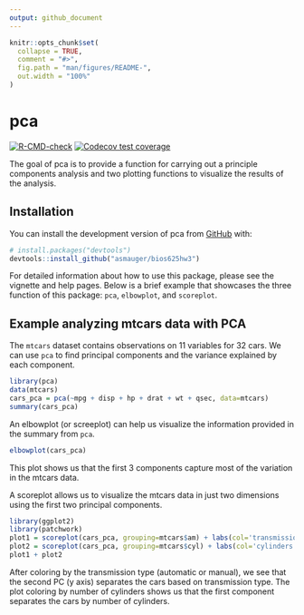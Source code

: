 ```yaml
---
output: github_document
---
```


<!-- README.md is generated from README.Rmd. Please edit that file -->

```r
knitr::opts_chunk$set(
  collapse = TRUE,
  comment = "#>",
  fig.path = "man/figures/README-",
  out.width = "100%"
)
```

# pca

<!-- badges: start -->
[![R-CMD-check](https://github.com/asmauger/bios625hw3/actions/workflows/R-CMD-check.yaml/badge.svg)](https://github.com/asmauger/bios625hw3/actions/workflows/R-CMD-check.yaml)
[![Codecov test coverage](https://codecov.io/gh/asmauger/bios625hw3/branch/main/graph/badge.svg)](https://app.codecov.io/gh/asmauger/bios625hw3?branch=main)
<!-- badges: end -->

The goal of pca is to provide a function for carrying out a principle components analysis and two plotting functions to visualize the results of the analysis.

## Installation

You can install the development version of pca from [GitHub](https://github.com/) with:

``` r
# install.packages("devtools")
devtools::install_github("asmauger/bios625hw3")
```

For detailed information about how to use this package, please see the vignette and help pages. Below is a brief example that showcases the three function of this package: `pca`, `elbowplot`, and `scoreplot`.

## Example analyzing mtcars data with PCA

The `mtcars` dataset contains observations on 11 variables for 32 cars. We can use `pca` to find principal components and the variance explained by each component. 

```r
library(pca)
data(mtcars)
cars_pca = pca(~mpg + disp + hp + drat + wt + qsec, data=mtcars)
summary(cars_pca)
```

An elbowplot (or screeplot) can help us visualize the information provided in the summary from `pca`.

```r
elbowplot(cars_pca)
```

This plot shows us that the first 3 components capture most of the variation in the mtcars data.

A scoreplot allows us to visualize the mtcars data in just two dimensions using the first two principal components.

```r
library(ggplot2)
library(patchwork)
plot1 = scoreplot(cars_pca, grouping=mtcars$am) + labs(col='transmission')
plot2 = scoreplot(cars_pca, grouping=mtcars$cyl) + labs(col='cylinders')
plot1 + plot2
```

After coloring by the transmission type (automatic or manual), we see that the second PC (y axis) separates the cars based on transmission type. The plot coloring by number of cylinders shows us that the first component separates the cars by number of cylinders.
